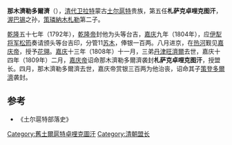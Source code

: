 '''那木濟勒多爾濟'''（{{bd|1787年||1809年||catIdx=N}}），[[清代|清代]][[卫拉特|卫拉特]]蒙古[[土尔扈特|土尔扈特]]贵族，第五任'''札萨克卓哩克图汗'''，[[渥巴锡|渥巴锡]]之孙，[[策璘納木札勒|策璘納木札勒]]第二子。

[[乾隆|乾隆]]五十七年（1792年），[[乾隆帝|乾隆帝]]封他为头等台吉，[[嘉庆|嘉庆]]九年（1804年），应[[伊犁将军|伊犁将军]][[松筠|松筠]]奏请颁头等台吉印，分管11[[苏木_(行政区划)|苏木]]，俸银一百两。八月进京，在[[热河行宫|热河]]觐见[[嘉庆帝|嘉庆帝]]，授予[[花翎|花翎]]。[[嘉庆|嘉庆]]十三年（1808年）十一月，三弟[[丹津旺濟爾|丹津旺濟爾]]去世，嘉庆十四年（1809年）二月，[[嘉庆帝|嘉庆帝]]诏命那木濟勒多爾濟袭封'''札萨克卓哩克图汗'''，授盟长。四月，那木濟勒多爾濟去世，嘉庆帝赏银三百两为他治丧，诏命其子[[策登多爾濟|策登多爾濟]]袭封。

==参考==
*《土尔扈特部落史》

{{start box}}
{{s-before|[[丹津旺濟爾|丹津旺濟爾]]}}
{{s-title|札萨克卓哩克图汗<br />[[旧土尔扈特部|旧土尔扈特部]]乌讷恩素珠克图盟盟长|1809年}}
{{s-after|[[策登多爾濟|策登多爾濟]]}}
{{end box}}

[[Category:舊土爾扈特卓哩克圖汗|Category:舊土爾扈特卓哩克圖汗]]
[[Category:清朝盟长|Category:清朝盟长]]
